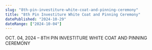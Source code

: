 ```yaml
---
slug: "8th-pin-investiture-white-coat-and-pinning-ceremony"
title: "8th Pin Investiture White Coat and Pinning Ceremony"
datePublished: "2024-10-29"
dateRange: ["2024-10-04"]
---
```


<!--- content start --->

OCT. 04, 2024 – 8TH PIN INVESTITURE WHITE COAT AND PINNING CEREMONY

<!--- content end --->
